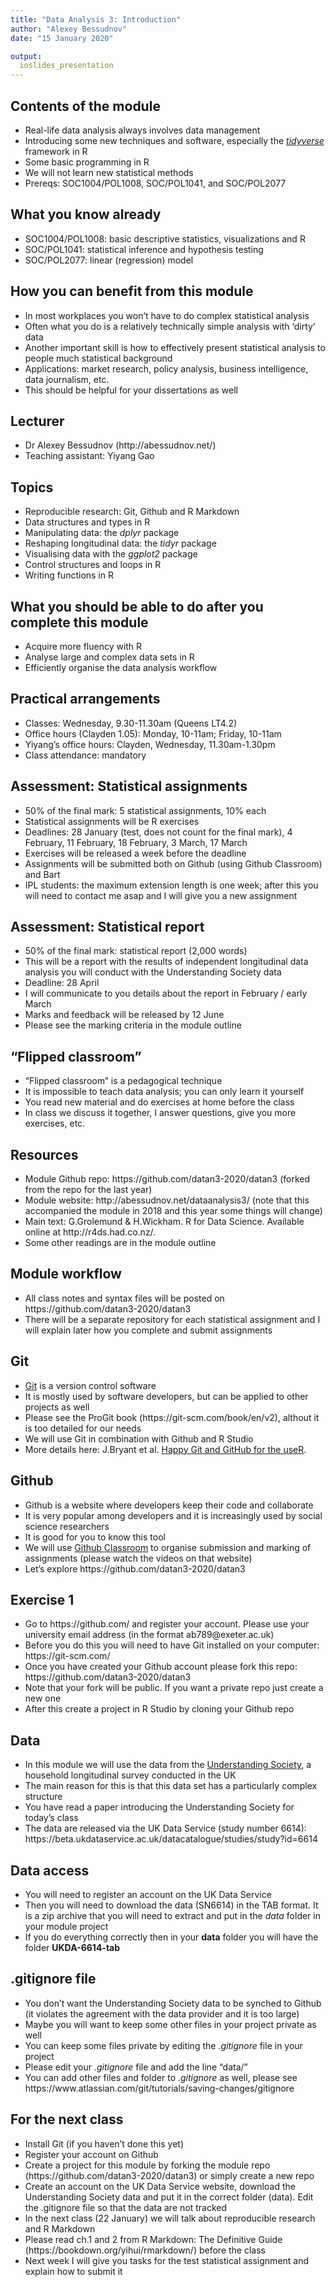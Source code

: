 ```yaml
---
title: "Data Analysis 3: Introduction"
author: "Alexey Bessudnov"
date: "15 January 2020"

output:
  ioslides_presentation
--- 
```


## Contents of the module

- Real-life data analysis always involves data management 
- Introducing some new techniques and software, especially the [*tidyverse*](https://www.tidyverse.org/) framework in R 
- Some basic programming in R
- We will not learn new statistical methods 
- Prereqs: SOC1004/POL1008, SOC/POL1041, and SOC/POL2077

## What you know already

- SOC1004/POL1008: basic descriptive statistics, visualizations and R
- SOC/POL1041: statistical inference and hypothesis testing
- SOC/POL2077: linear (regression) model

## How you can benefit from this module

- In most workplaces you won't have to do complex statistical analysis 
- Often what you do is a relatively technically simple analysis with 'dirty' data
- Another important skill is how to effectively present statistical analysis to people much statistical background
- Applications: market research, policy analysis, business intelligence, data journalism, etc.
- This should be helpful for your dissertations as well

## Lecturer

- Dr Alexey Bessudnov (http://abessudnov.net/)
- Teaching assistant: Yiyang Gao

## Topics

- Reproducible research: Git, Github and R Markdown
- Data structures and types in R
- Manipulating data: the *dplyr* package
- Reshaping longitudinal data: the *tidyr* package
- Visualising data with the *ggplot2* package
- Control structures and loops in R
- Writing functions in R

## What you should be able to do after you complete this module

- Acquire more fluency with R
- Analyse large and complex data sets in R
- Efficiently organise the data analysis workflow

## Practical arrangements

- Classes: Wednesday, 9.30-11.30am (Queens LT4.2)
- Office hours (Clayden 1.05): Monday, 10-11am; Friday, 10-11am
- Yiyang's office hours: Clayden, Wednesday, 11.30am-1.30pm
- Class attendance: mandatory

## Assessment: Statistical assignments

- 50% of the final mark: 5 statistical assignments, 10% each
- Statistical assignments will be R exercises
- Deadlines: 28 January (test, does not count for the final mark), 4 February, 11 February, 18 February, 3 March, 17 March
- Exercises will be released a week before the deadline
- Assignments will be submitted both on Github (using Github Classroom) and Bart 
- IPL students: the maximum extension length is one week; after this you will need to contact me asap and I will give you a new assignment

## Assessment: Statistical report

- 50% of the final mark: statistical report (2,000 words)
- This will be a report with the results of independent longitudinal data analysis you will conduct with the Understanding Society data
- Deadline: 28 April
- I will communicate to you details about the report in February / early March
- Marks and feedback will be released by 12 June
- Please see the marking criteria in the module outline

##  "Flipped classroom"

- "Flipped classroom" is a pedagogical technique
- It is impossible to teach data analysis; you can only learn it yourself
- You read new material and do exercises at home before the class
- In class we discuss it together, I answer questions, give you more exercises, etc.

 
##  Resources

- Module Github repo: https://github.com/datan3-2020/datan3 (forked from the repo for the last year)
- Module website: http://abessudnov.net/dataanalysis3/ (note that this accompanied the module in 2018 and this year some things will change)
- Main text: G.Grolemund & H.Wickham. R for Data Science. Available online
at http://r4ds.had.co.nz/.
- Some other readings are in the module outline

## Module workflow

- All class notes and syntax files will be posted on https://github.com/datan3-2020/datan3
- There will be a separate repository for each statistical assignment and I will explain later how you complete and submit assignments

##  Git

- [Git](https://git-scm.com/) is a version control software
- It is mostly used by software developers, but can be applied to other projects as well
- Please see the ProGit book (https://git-scm.com/book/en/v2), althout it is too detailed for our needs
- We will use Git in combination with Github and R Studio
- More details here: J.Bryant et al. [Happy Git and GitHub for the useR](https://happygitwithr.com/).

## Github

- Github is a website where developers keep their code and collaborate
- It is very popular among developers and it is increasingly used by social science researchers
- It is good for you to know this tool
- We will use [Github Classroom](https://classroom.github.com/) to organise submission and marking of assignments (please watch the videos on that website)
- Let's explore https://github.com/datan3-2020/datan3

## Exercise 1

- Go to https://github.com/ and register your account. Please use your university email address (in the format ab789@exeter.ac.uk)
- Before you do this you will need to have Git installed on your computer: https://git-scm.com/
- Once you have created your Github account please fork this repo: https://github.com/datan3-2020/datan3
- Note that your fork will be public. If you want a private repo just create a new one
- After this create a project in R Studio by cloning your Github repo

## Data

- In this module we will use the data from the [Understanding Society](https://www.understandingsociety.ac.uk/), a household longitudinal survey conducted in the UK
- The main reason for this is that this data set has a particularly complex structure
- You have read a paper introducing the Understanding Society for today's class
- The data are released via the UK Data Service (study number 6614): https://beta.ukdataservice.ac.uk/datacatalogue/studies/study?id=6614

## Data access

- You will need to register an account on the UK Data Service
- Then you will need to download the data (SN6614) in the TAB format. It is a zip archive that you will need to extract and put in the *data* folder in your module project
- If you do everything correctly then in your **data** folder you will have the folder **UKDA-6614-tab**

## .gitignore file

- You don't want the Understanding Society data to be synched to Github (it violates the agreement with the data provider and it is too large)
- Maybe you will want to keep some other files in your project private as well
- You can keep some files private by editing the *.gitignore* file in your project
- Please edit your *.gitignore* file and add the line "data/"
- You can add other files and folder to *.gitignore* as well, please see https://www.atlassian.com/git/tutorials/saving-changes/gitignore

## For the next class

- Install Git (if you haven't done this yet)
- Register your account on Github
- Create a project for this module by forking the module repo (https://github.com/datan3-2020/datan3) or simply create a new repo
- Create an account on the UK Data Service website, download the Understanding Society data and put it in the correct folder (data). Edit the .gitignore file so that the data are not tracked
- In the next class (22 January) we will talk about reproducible research and R Markdown
- Please read ch.1 and 2 from R Markdown: The Definitive Guide (https://bookdown.org/yihui/rmarkdown/) before the class
- Next week I will give you tasks for the test statistical assignment and explain how to submit it



